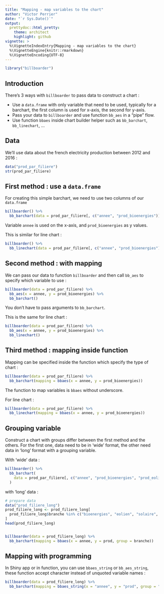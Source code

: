 ```yaml
---
title: "Mapping - map variables to the chart"
author: "Victor Perrier"
date: "`r Sys.Date()`"
output:
  prettydoc::html_pretty:
    theme: architect
    highlight: github
vignette: >
  %\VignetteIndexEntry{Mapping - map variables to the chart}
  %\VignetteEngine{knitr::rmarkdown}
  %\VignetteEncoding{UTF-8}
---
```


```r
library("billboarder")
```


## Introduction

There's 3 ways with `billboarder` to pass data to construct a chart :

* Use a `data.frame` with only variable that need to be used, typically for a barchart, the first column is used for x-axis, the second for y-axis.
* Pass your data to `billboarder` and use function `bb_aes` in a "pipe" flow.
* Use function `bbaes` inside chart builder helper such as `bb_barchart`, `bb_linechart`, ...


## Data

We'll use data about the french electricity production between 2012 and 2016 :

```r
data("prod_par_filiere")
str(prod_par_filiere)
```


## First method : use a `data.frame`

For creating this simple barchart, we need to use two columns of our `data.frame`

```r
billboarder() %>% 
  bb_barchart(data = prod_par_filiere[, c("annee", "prod_bioenergies")])
```

Variable `annee` is used on the x-axis, and `prod_bioenergies` as y values.


This is similar for line chart :

```r
billboarder() %>% 
  bb_linechart(data = prod_par_filiere[, c("annee", "prod_bioenergies")])
```


## Second method : with mapping

We can pass our data to function `billboarder` and then call `bb_aes` to specify which variable to use :

```r
billboarder(data = prod_par_filiere) %>% 
  bb_aes(x = annee, y = prod_bioenergies) %>% 
  bb_barchart()
```

You don't have to pass arguments to `bb_barchart`.


This is the same for line chart :

```r
billboarder(data = prod_par_filiere) %>% 
  bb_aes(x = annee, y = prod_bioenergies) %>% 
  bb_linechart()
```



## Third method : mapping inside function

Mapping can be specified inside the function which specify the type of chart :

```r
billboarder(data = prod_par_filiere) %>% 
  bb_barchart(mapping = bbaes(x = annee, y = prod_bioenergies))
```

The function to map variables is `bbaes` without underscore.

For line chart :

```r
billboarder(data = prod_par_filiere) %>% 
  bb_linechart(mapping = bbaes(x = annee, y = prod_bioenergies))
```



## Grouping variable

Construct a chart with groups differ between the first method and the others. For the first one, data need to be in 'wide' format, the other need data in 'long' format with a grouping variable.



With 'wide' data :

```r
billboarder() %>% 
  bb_barchart(
    data = prod_par_filiere[, c("annee", "prod_bioenergies", "prod_eolien", "prod_solaire", "prod_hydraulique")]
  )
```


with 'long' data :

```r
# prepare data
data("prod_filiere_long")
prod_filiere_long <- prod_filiere_long[
  prod_filiere_long$branche %in% c("bioenergies", "eolien", "solaire", "hydraulique"), 
]
head(prod_filiere_long)


billboarder(data = prod_filiere_long) %>% 
  bb_barchart(mapping = bbaes(x = annee, y = prod, group = branche))
```




## Mapping with programming

In Shiny app or in function, you can use `bbaes_string` or `bb_aes_string`, these function accept character instead of unquoted variable names :

```r
billboarder(data = prod_filiere_long) %>% 
  bb_barchart(mapping = bbaes_string(x = "annee", y = "prod", group = "branche"))
```





